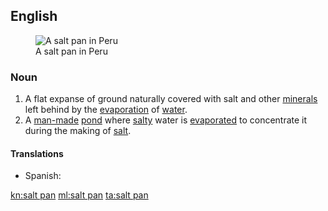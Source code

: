 ==English==
[[Image:Salineras de Maras, Maras, Perú, 2015-07-30, DD 03-07 PAN.JPG|thumb|right|A salt pan in Peru]]
===Noun===
{{en-noun}}
{{wikipedia}}

# A flat expanse of ground naturally covered with salt and other [[mineral]]s left behind by the [[evaporation]] of [[water]].
# A [[man-made]] [[pond]] where [[salty]] water is [[evaporate]]d to concentrate it during the making of [[salt]].

====Translations====
{{trans-top|A flat expanse of ground covered with salt}}
{{trans-mid}}
{{trans-bottom}}

{{trans-top|A man-made pond where salty water is evaporated}}
{{trans-mid}}
{{trans-bottom}}

{{ttbc-top}}
* Spanish: {{t|es|salinera|f}}
{{trans-mid}}
{{trans-bottom}}

[[kn:salt pan]]
[[ml:salt pan]]
[[ta:salt pan]]